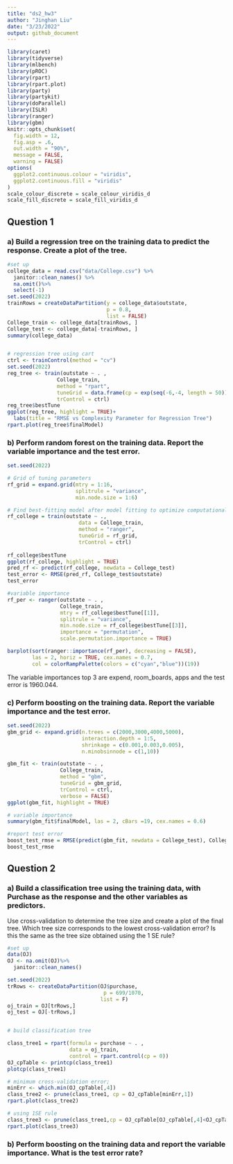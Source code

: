 ```yaml
---
title: "ds2_hw3"
author: "Jinghan Liu"
date: "3/23/2022"
output: github_document
---
```


```r
library(caret) 
library(tidyverse)
library(mlbench)
library(pROC)
library(rpart)
library(rpart.plot)
library(party)
library(partykit)
library(doParallel)
library(ISLR)
library(ranger)
library(gbm)
knitr::opts_chunk$set(
  fig.width = 12,
  fig.asp = .6,
  out.width = "90%",
  message = FALSE,
  warning = FALSE)
options(
  ggplot2.continuous.colour = "viridis",
  ggplot2.continuous.fill = "viridis"
)
scale_colour_discrete = scale_colour_viridis_d
scale_fill_discrete = scale_fill_viridis_d
```

## Question 1
### a) Build a regression tree on the training data to predict the response. Create a plot of the tree.
```r
#set up
college_data = read.csv("data/College.csv") %>% 
  janitor::clean_names() %>% 
  na.omit()%>% 
  select(-1)
set.seed(2022)
trainRows = createDataPartition(y = college_data$outstate, 
                                p = 0.8, 
                                list = FALSE)
College_train <- college_data[trainRows, ]
College_test <- college_data[-trainRows, ]
summary(college_data)


# regression tree using cart
ctrl <- trainControl(method = "cv")
set.seed(2022)
reg_tree <- train(outstate ~ . ,
                College_train,
                method = "rpart",
                tuneGrid = data.frame(cp = exp(seq(-6,-4, length = 50))),
                trControl = ctrl)
reg_tree$bestTune
ggplot(reg_tree, highlight = TRUE)+
  labs(title = "RMSE vs Complexity Parameter for Regression Tree")
rpart.plot(reg_tree$finalModel)


```



### b) Perform random forest on the training data. Report the variable importance and the test error.
```r
set.seed(2022)

# Grid of tuning parameters
rf_grid = expand.grid(mtry = 1:16,
                      splitrule = "variance",
                      min.node.size = 1:6)

# Find best-fitting model after model fitting to optimize computational efficiency
rf_college = train(outstate ~ .,
                       data = College_train,
                       method = "ranger",
                       tuneGrid = rf_grid,
                       trControl = ctrl)
                       
rf_college$bestTune
ggplot(rf_college, highlight = TRUE)
pred_rf <- predict(rf_college, newdata = College_test)
test_error <- RMSE(pred_rf, College_test$outstate)
test_error

#variable importance
rf_per <- ranger(outstate ~ . ,
                 College_train,
                 mtry = rf_college$bestTune[[1]],
                 splitrule = "variance",
                 min.node.size = rf_college$bestTune[[3]],
                 importance = "permutation",
                 scale.permutation.importance = TRUE) 

barplot(sort(ranger::importance(rf_per), decreasing = FALSE), 
        las = 2, horiz = TRUE, cex.names = 0.7,
        col = colorRampPalette(colors = c("cyan","blue"))(19))
```
The variable importances top 3 are expend, room_boards, apps and the test error is 1960.044.


### c) Perform boosting on the training data. Report the variable importance and the test error.
```r
set.seed(2022)
gbm_grid <- expand.grid(n.trees = c(2000,3000,4000,5000),
                        interaction.depth = 1:5,
                        shrinkage = c(0.001,0.003,0.005),
                        n.minobsinnode = c(1,10))

gbm_fit <- train(outstate ~ . ,
                 College_train, 
                 method = "gbm",
                 tuneGrid = gbm_grid,
                 trControl = ctrl,
                 verbose = FALSE)
ggplot(gbm_fit, highlight = TRUE)

# variable importance
summary(gbm_fit$finalModel, las = 2, cBars =19, cex.names = 0.6)

#report test error
boost_test_rmse = RMSE(predict(gbm_fit, newdata = College_test), College_test$outstate)
boost_test_rmse
```



## Question 2
### a) Build a classification tree using the training data, with Purchase as the response and the other variables as predictors.
Use cross-validation to determine the tree size and create a plot of the final tree. 
Which tree size corresponds to the lowest cross-validation error?
Is this the same as the tree size obtained using the 1 SE rule?


```r
#set up
data(OJ)
OJ <- na.omit(OJ)%>%
  janitor::clean_names()

set.seed(2022)
trRows <- createDataPartition(OJ$purchase,
                               p = 699/1070,
                              list = F)
oj_train = OJ[trRows,]
oj_test = OJ[-trRows,]


# build classification tree

class_tree1 = rpart(formula = purchase ~ . ,
                    data = oj_train,
                    control = rpart.control(cp = 0))
OJ_cpTable <- printcp(class_tree1)
plotcp(class_tree1)

# minimum cross-validation error; 
minErr <- which.min(OJ_cpTable[,4])
class_tree2 <- prune(class_tree1, cp = OJ_cpTable[minErr,1])
rpart.plot(class_tree2)

# using 1SE rule
class_tree3 <- prune(class_tree1,cp = OJ_cpTable[OJ_cpTable[,4]<OJ_cpTable[minErr,4]+OJ_cpTable[minErr,5],1][1])
rpart.plot(class_tree3)
```



### b) Perform boosting on the training data and report the variable importance. What is the test error rate?

```r

```



